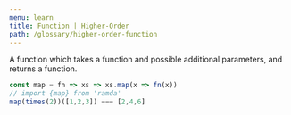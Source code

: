 ```yaml
---
menu: learn
title: Function | Higher-Order
path: /glossary/higher-order-function
---
```



<Def of="Higher-Order Function" parent="Function" />

A function which takes a function and possible additional parameters, and returns a function.

```js
const map = fn => xs => xs.map(x => fn(x))
// import {map} from 'ramda'
map(times(2))([1,2,3]) === [2,4,6]
```
